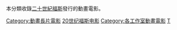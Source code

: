 本分類收錄[[二十世紀福斯|二十世紀福斯]]發行的動畫電影。

[[Category:動畫長片電影|Category:動畫長片電影]]
[[Category:20世纪福斯电影|]]
[[Category:各工作室動畫電影|Category:各工作室動畫電影]]
[[Category:美國動畫電影|T]]